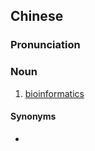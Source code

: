 {{also|生物信息学}}
==Chinese==
{{zh-forms|s=生物信息学|type=23}}

===Pronunciation===
{{zh-pron
|m=shēngwù xìn息xué
|c=sang1 mat6 seon3 sik1 hok6
|cat=n
}}

===Noun===
{{zh-noun}}

# {{lb|zh|chiefly|Mainland}} [[bioinformatics]]

====Synonyms====
* {{zh-l|生物資訊學}}